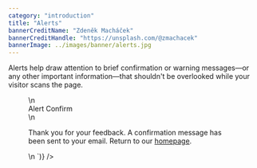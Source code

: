 ```yaml
---
category: "introduction"
title: "Alerts"
bannerCreditName: "Zdeněk Macháček"
bannerCreditHandle: "https://unsplash.com/@zmachacek"
bannerImage: ../images/banner/alerts.jpg
---
```



<TextBlock>

Alerts help draw attention to brief confirmation or warning messages—or any other important information—that shouldn't be overlooked while your visitor scans the page.

</TextBlock>

<Figure
    language="html"
    code={(`
        <div
            class="alert alert--confirm"
            aria-labelledby="alert-label"
            aria-describedby="alert-description"
            role="alert"> \n
            <div class="alert__title h5">
                <span class="icon icon-confirm" aria-hidden="true"></span>
                <span class="alert__title__text" id="alert-label">
                    Alert Confirm
                </span>
            </div> \n
            <div class="alert__description" id="alert-description">
                <p>
                    Thank you for your feedback. A confirmation message has been sent to your email. Return to our <a href="#1">homepage</a>.
                </p>
            </div> \n
        </div>
    `)}
/>
